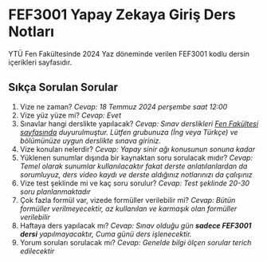 # FEF3001 Yapay Zekaya Giriş Ders Notları

YTÜ Fen Fakültesinde 2024 Yaz döneminde verilen FEF3001 kodlu dersin içerikleri  sayfasıdır.

## Sıkça Sorulan Sorular

1. Vize ne zaman? *Cevap: 18 Temmuz 2024 perşembe saat 12:00*
2. Vize yüz yüze mi? *Cevap: Evet* 
3. Sınavlar hangi derslikte yapılacak? *Cevap: Sınav derslikleri [Fen Fakültesi sayfasında](https://fed.yildiz.edu.tr/duyurular/2023-2024-yaz-okulu-fef-kodlu-derslerin-sinav-yerleri-hk) duyurulmuştur. Lütfen grubunuza (İng veya Türkçe) ve bölümünüze uygun derslikte sınava giriniz.*
4. Vize konuları nelerdir? *Cevap: Yapay sinir ağı konusunun sonuna kadar*
5. Yüklenen sunumlar dışında bir kaynaktan soru sorulacak mıdır? *Cevap: Temel olarak sunumlar kullanılacaktır fakat derste anlatılanlardan da sorumluyuz, ders video kaydı ve derste aldığınız notlarınızı da çalışınız*
6. Vize test şeklinde mi ve kaç soru sorulur? *Cevap: Test şeklinde 20-30 soru planlanmaktadır*
7. Çok fazla formül var, vizede formüller verilebilir mi? *Cevap: Bütün formüller verilmeyecektir, az kullanılan ve karmaşık olan formüller verilebilir* 
8. Haftaya ders yapılacak mı? *Cevap: Sınav olduğu gün **sadece FEF3001 dersi** yapılmayacaktır, Cuma günü ders işlenecektir.*
9. Yorum soruları sorulacak mı? *Cevap: Genelde bilgi ölçen sorular terich edilecektir*
